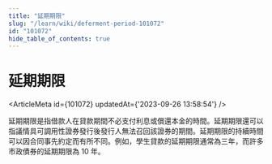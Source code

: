 ```yaml
---
title: "延期期限"
slug: "/learn/wiki/deferment-period-101072"
id: "101072"
hide_table_of_contents: true
---
```



# 延期期限

<ArticleMeta id={101072} updatedAt={'2023-09-26 13:58:54'} />
<div className='border-solid border-b border-t-0 my-4 border-[var(--ifm-color-gray-300)]' />

延期期限是指借款人在貸款期間不必支付利息或償還本金的時間。延期期限還可以指議情具可調用性證券發行後發行人無法召回該證券的期間。延期期限的持續時間可以因合同事先約定而有所不同。例如，學生貸款的延期期限通常為三年，而許多市政債券的延期期限為 10 年。
